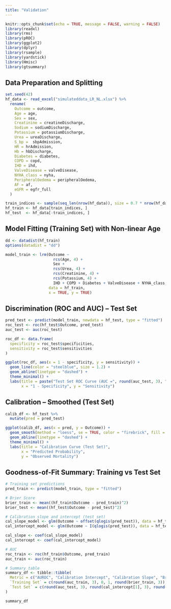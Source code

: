 ---
title: "Validation"
---

```{r setup, include=FALSE}
knitr::opts_chunk$set(echo = TRUE, message = FALSE, warning = FALSE)
library(readxl)
library(rms)
library(pROC)
library(ggplot2)
library(dplyr)
library(rsample)
library(yardstick)
library(Hmisc)
library(gtsummary)
```

## Data Preparation and Splitting

```{r}
set.seed(42)
hf_data <- read_excel("simulateddata_LR_NL.xlsx") %>% 
  rename(
    Outcome = outcome,
    Age = age,
    Sex = sex,
    Creatinine = creatineDischarge,
    Sodium = sodiumDischarge,
    Potassium = potassiumDischarge,
    Urea = ureaDischarge,
    S_bp =  sbpAdmission,
    HR = hrAdmission,
    Hb = hbDischarge,
    Diabetes = diabetes,
    COPD = copd,
    IHD = ihd, 
    ValveDisease = valveDisease,
    NYHA_class = nyha,
    PeripheralOedema = peripheralOedema,
    AF = af,
    eGFR = egfr_full
  )
```

```{r}
train_indices <- sample(seq_len(nrow(hf_data)), size = 0.7 * nrow(hf_data))
hf_train <- hf_data[train_indices, ]
hf_test  <- hf_data[-train_indices, ]
```

## Model Fitting (Training Set) with Non-linear Age

```{r}
dd <- datadist(hf_train)
options(datadist = "dd")

model_train <- lrm(Outcome ~ 
                     rcs(Age, 4) + 
                     Sex + 
                     rcs(Urea, 4) + 
                     rcs(Creatinine, 4) + 
                     rcs(Potassium, 4) +
                     IHD + COPD + Diabetes + ValveDisease + NYHA_class,
                   data = hf_train,
                   x = TRUE, y = TRUE)
```

## Discrimination (ROC and AUC) – Test Set

```{r}
pred_test <- predict(model_train, newdata = hf_test, type = "fitted")
roc_test <- roc(hf_test$Outcome, pred_test)
auc_test <- auc(roc_test)

roc_df <- data.frame(
  specificity = roc_test$specificities,
  sensitivity = roc_test$sensitivities
)

ggplot(roc_df, aes(x = 1 - specificity, y = sensitivity)) +
  geom_line(color = "steelblue", size = 1.2) +
  geom_abline(linetype = "dashed") +
  theme_minimal() +
  labs(title = paste("Test Set ROC Curve (AUC =", round(auc_test, 3), ")"),
       x = "1 - Specificity", y = "Sensitivity")
```

## Calibration – Smoothed (Test Set)

```{r}
calib_df <- hf_test %>%
  mutate(pred = pred_test)

ggplot(calib_df, aes(x = pred, y = Outcome)) +
  geom_smooth(method = "loess", se = TRUE, color = "firebrick", fill = "pink", span = 0.75) +
  geom_abline(linetype = "dashed") +
  theme_minimal() +
  labs(title = "Calibration Curve (Test Set)",
       x = "Predicted Probability",
       y = "Observed Mortality")
```

## Goodness-of-Fit Summary: Training vs Test Set

```{r}
# Training set predictions
pred_train <- predict(model_train, type = "fitted")

# Brier Score
brier_train <- mean((hf_train$Outcome - pred_train)^2)
brier_test <- mean((hf_test$Outcome - pred_test)^2)

# Calibration slope and intercept (test set)
cal_slope_model <- glm(Outcome ~ offset(qlogis(pred_test)), data = hf_test, family = binomial)
cal_intercept_model <- glm(Outcome ~ I(qlogis(pred_test)), data = hf_test, family = binomial)

cal_slope <- coef(cal_slope_model)
cal_intercept <- coef(cal_intercept_model)

# AUC
roc_train <- roc(hf_train$Outcome, pred_train)
auc_train <- auc(roc_train)

# Summary table
summary_df <- tibble::tibble(
  Metric = c("AUROC", "Calibration Intercept", "Calibration Slope", "Brier Score"),
  `Training Set` = c(round(auc_train, 3), 0, 1, round(brier_train, 3)),
  `Test Set` = c(round(auc_test, 3), round(cal_intercept[1], 3), round(cal_slope[1], 3), round(brier_test, 3))
)

summary_df
```

